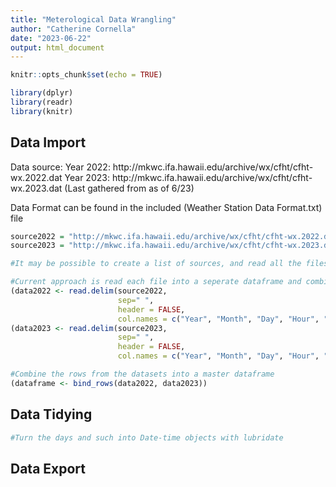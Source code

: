 ```yaml
---
title: "Meterological Data Wrangling"
author: "Catherine Cornella"
date: "2023-06-22"
output: html_document
---
```


```r
knitr::opts_chunk$set(echo = TRUE)

library(dplyr)
library(readr)
library(knitr)
```

## Data Import
Data source: 
Year 2022: http://mkwc.ifa.hawaii.edu/archive/wx/cfht/cfht-wx.2022.dat
Year 2023: http://mkwc.ifa.hawaii.edu/archive/wx/cfht/cfht-wx.2023.dat (Last gathered from as of 6/23)

Data Format can be found in the included (Weather Station Data Format.txt) file

```r
source2022 = "http://mkwc.ifa.hawaii.edu/archive/wx/cfht/cfht-wx.2022.dat"
source2023 = "http://mkwc.ifa.hawaii.edu/archive/wx/cfht/cfht-wx.2023.dat"

#It may be possible to create a list of sources, and read all the files into the same dataset from the beginning. At this time I don't think that will improve functionality by a significant enough margin to warrant attempting it. 

#Current approach is read each file into a seperate dataframe and combine later. As the file is read in column names are assigned. 
(data2022 <- read.delim(source2022, 
                        sep=" ", 
                        header = FALSE, 
                        col.names = c("Year", "Month", "Day", "Hour", "Minute", "WindSpd", "WindDir", "Temp", "RHumid", "Pressure", "NA" )))
(data2023 <- read.delim(source2023, 
                        sep=" ", 
                        header = FALSE, 
                        col.names = c("Year", "Month", "Day", "Hour", "Minute", "WindSpd", "WindDir", "Temp", "RHumid", "Pressure", "NA" )))
```

```r
#Combine the rows from the datasets into a master dataframe
(dataframe <- bind_rows(data2022, data2023))
```

## Data Tidying

```r
#Turn the days and such into Date-time objects with lubridate
```



## Data Export